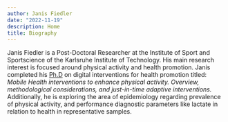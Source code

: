 ```yaml
---
author: Janis Fiedler
date: "2022-11-19"
description: Home
title: Biography
---
```


Janis Fiedler is a Post-Doctoral Researcher at the Institute of Sport and Sportscience of the Karlsruhe Institute of Technology. His main research interest is focused around physical activity and health promotion. Janis completed his [Ph.D](https://publikationen.bibliothek.kit.edu/1000152016) on digital interventions for health promotion titled:
*Mobile Health interventions to enhance physical activity. Overview, methodological considerations, and just-in-time adaptive interventions.* Additionally, he is exploring the area of epidemiology regarding prevalence of physical activity, and performance diagnostic parameters like lactate in relation to health in representative samples. 